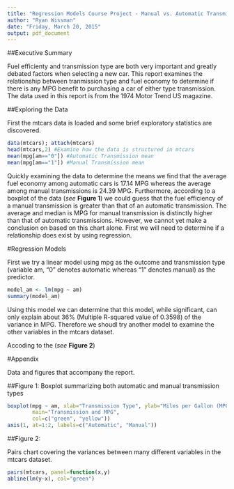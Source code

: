 ```yaml
---
title: "Regression Models Course Project - Manual vs. Automatic Transmission and MPG"
author: "Ryan Wissman"
date: "Friday, March 20, 2015"
output: pdf_document
---
```


##Executive Summary

Fuel efficienty and transmission type are both very important and greatly debated factors when selecting a new car. This report examines the relationship between tranmission type and fuel economy to determine if there is any MPG benefit to purchasing a car of either type transmission. The data used in this report is from the 1974 Motor Trend US magazine.

<results summary>

##Exploring the Data

First the mtcars data is loaded and some brief exploratory statistics are discovered.

```r
data(mtcars); attach(mtcars)
head(mtcars,2) #Examine how the data is structured in mtcars
mean(mpg[am=="0"]) #Automatic Transmission mean
mean(mpg[am=="1"]) #Manual Transmission mean
```

Quickly examining the data to determine the means we find that the average fuel economy among automatic cars is 17.14 MPG whereas the average among manual transmissions is 24.39 MPG. Furthermore, according to a boxplot of the data (*see* **Figure 1**) we could guess that the fuel efficiency of a manual transmission is greater than that of an automatic transmission. The average and median is MPG for manual transmission is distinctly higher than that of automatic transmissions. However, we cannot yet make a conclusion on based on this chart alone. First we will need to determine if a relationship does exist by using regression. 

#Regression Models

First we try a linear model using mpg as the outcome and transmission type (variable am, "0" denotes automatic whereas "1" denotes manual) as the predictor.

```r
model_am <- lm(mpg ~ am)
summary(model_am)
```

Using this model we can determine that this model, while significant, can only explain about 36% (Multiple R-squared value of 0.3598) of the variance in MPG. Therefore we shoudl try another model to examine the other variables in the mtcars dataset.

Accoding to the (*see* **Figure 2**)

#Appendix

Data and figures that accompany the report.

##Figure 1: Boxplot summarizing both automatic and manual transmission types

```r
boxplot(mpg ~ am, xlab="Transmission Type", ylab="Miles per Gallon (MPG)", xaxt="n", 
        main="Transmission and MPG",
        col=c("green", "yellow"))
axis(1, at=1:2, labels=c("Automatic", "Manual"))
```

##Figure 2: 

Pairs chart covering the variances between many different variables in the mtcars dataset. 

```r
pairs(mtcars, panel=function(x,y)
abline(lm(y~x), col="green")
```